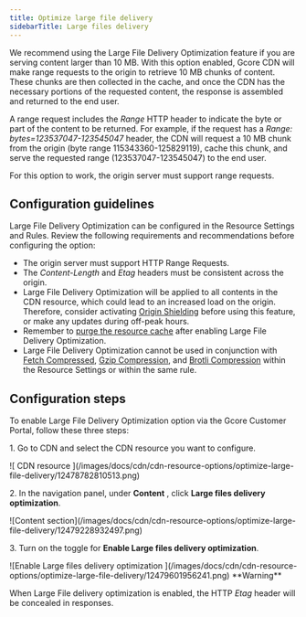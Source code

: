 ---
title: Optimize large file delivery
sidebarTitle: Large files delivery
---

We recommend using the Large File Delivery Optimization feature if you are serving content larger than 10 MB. With this option enabled, Gcore CDN will make range requests to the origin to retrieve 10 MB chunks of content. These chunks are then collected in the cache, and once the CDN has the necessary portions of the requested content, the response is assembled and returned to the end user.

A range request includes the _Range_ HTTP header to indicate the byte or part of the content to be returned. For example, if the request has a _Range: bytes=123537047-123545047_ header, the CDN will request a 10 MB chunk from the origin (byte range 115343360-125829119), cache this chunk, and serve the requested range (123537047-123545047) to the end user.

For this option to work, the origin server must support range requests.

## Configuration guidelines

Large File Delivery Optimization can be configured in the Resource Settings and Rules. Review the following requirements and recommendations before configuring the option:

  * The origin server must support HTTP Range Requests.
  * The _Content-Length_ and _Etag_ headers must be consistent across the origin.
  * Large File Delivery Optimization will be applied to all contents in the CDN resource, which could lead to an increased load on the origin. Therefore, consider activating [Origin Shielding](/cdn/cdn-resource-options/general/enable-and-configure-origin-shielding) before using this feature, or make any updates during off-peak hours.
  * Remember to [purge the resource cache](/cdn/clear-cdn-resource-cache-by-url-pattern-or-all) after enabling Large File Delivery Optimization.
  * Large File Delivery Optimization cannot be used in conjunction with [Fetch Compressed](/cdn/cdn-resource-options/compression/configure-fetch-compression), [Gzip Compression](/cdn/cdn-resource-options/compression/configure-gzip-and-brotli-compression#gzip), and [Brotli Compression](/cdn/cdn-resource-options/compression/configure-gzip-and-brotli-compression#brotli) within the Resource Settings or within the same rule.



## Configuration steps

To enable Large File Delivery Optimization option via the Gcore Customer Portal, follow these three steps:

1\. Go to CDN and select the CDN resource you want to configure.


<Frame>![ CDN resource ](/images/docs/cdn/cdn-resource-options/optimize-large-file-delivery/12478782810513.png)</Frame>



2\. In the navigation panel, under **Content** , click **Large files delivery optimization**.


<Frame>![Content section](/images/docs/cdn/cdn-resource-options/optimize-large-file-delivery/12479228932497.png)</Frame>



3\. Turn on the toggle for **Enable Large files delivery optimization**.


<Frame>![Enable Large files delivery optimization ](/images/docs/cdn/cdn-resource-options/optimize-large-file-delivery/12479601956241.png)</Frame>

 <Warning>
**Warning**

When Large File delivery optimization is enabled, the HTTP _Etag_ header will be concealed in responses.
</Warning>